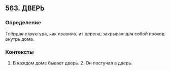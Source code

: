 ## 563. ДВЕРЬ
### Определение
Твёрдая структура, как правило, из дерева, закрывающая собой проход внутрь дома.

### Контексты
1. В каждом доме бывает дверь. 2. Он постучал в дверь.

